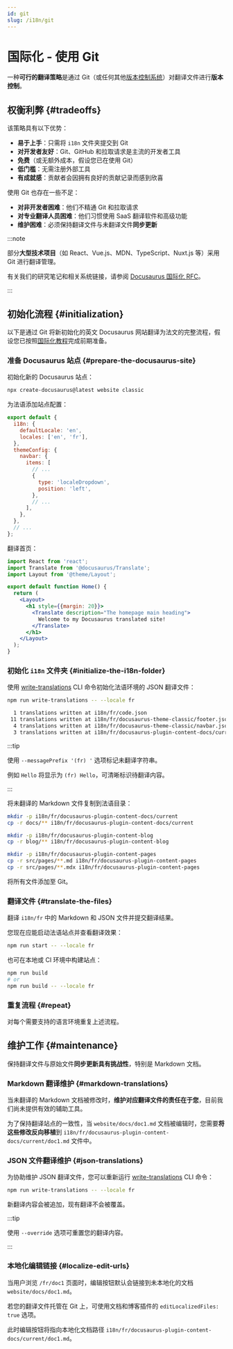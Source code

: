 ```yaml
---
id: git
slug: /i18n/git
---
```


# 国际化 - 使用 Git

一种**可行的翻译策略**是通过 Git（或任何其他[版本控制系统](https://en.wikipedia.org/wiki/Version_control)）对翻译文件进行**版本控制**。

## 权衡利弊 {#tradeoffs}

该策略具有以下优势：

- **易于上手**：只需将 `i18n` 文件夹提交到 Git
- **对开发者友好**：Git、GitHub 和拉取请求是主流的开发者工具
- **免费**（或无额外成本，假设您已在使用 Git）
- **低门槛**：无需注册外部工具
- **有成就感**：贡献者会因拥有良好的贡献记录而感到欣喜

使用 Git 也存在一些不足：

- **对非开发者困难**：他们不精通 Git 和拉取请求
- **对专业翻译人员困难**：他们习惯使用 SaaS 翻译软件和高级功能
- **维护困难**：必须保持翻译文件与未翻译文件**同步更新**

:::note

部分**大型技术项目**（如 React、Vue.js、MDN、TypeScript、Nuxt.js 等）采用 Git 进行翻译管理。

有关我们的研究笔记和相关系统链接，请参阅 [Docusaurus 国际化 RFC](https://github.com/facebook/docusaurus/issues/3317)。

:::

## 初始化流程 {#initialization}

以下是通过 Git 将新初始化的英文 Docusaurus 网站翻译为法文的完整流程，假设您已按照[国际化教程](./i18n-tutorial.mdx)完成前期准备。

### 准备 Docusaurus 站点 {#prepare-the-docusaurus-site}

初始化新的 Docusaurus 站点：

```bash
npx create-docusaurus@latest website classic
```

为法语添加站点配置：

```js title="docusaurus.config.js"
export default {
  i18n: {
    defaultLocale: 'en',
    locales: ['en', 'fr'],
  },
  themeConfig: {
    navbar: {
      items: [
        // ...
        {
          type: 'localeDropdown',
          position: 'left',
        },
        // ...
      ],
    },
  },
  // ...
};
```

翻译首页：

```jsx title="src/pages/index.js"
import React from 'react';
import Translate from '@docusaurus/Translate';
import Layout from '@theme/Layout';

export default function Home() {
  return (
    <Layout>
      <h1 style={{margin: 20}}>
        <Translate description="The homepage main heading">
          Welcome to my Docusaurus translated site!
        </Translate>
      </h1>
    </Layout>
  );
}
```

### 初始化 `i18n` 文件夹 {#initialize-the-i18n-folder}

使用 [write-translations](../cli.mdx#docusaurus-write-translations-sitedir) CLI 命令初始化法语环境的 JSON 翻译文件：

```bash npm2yarn
npm run write-translations -- --locale fr

  1 translations written at i18n/fr/code.json
 11 translations written at i18n/fr/docusaurus-theme-classic/footer.json
  4 translations written at i18n/fr/docusaurus-theme-classic/navbar.json
  3 translations written at i18n/fr/docusaurus-plugin-content-docs/current.json
```

:::tip

使用 `--messagePrefix '(fr) '` 选项标记未翻译字符串。

例如 `Hello` 将显示为 `(fr) Hello`，可清晰标识待翻译内容。

:::

将未翻译的 Markdown 文件复制到法语目录：

```bash
mkdir -p i18n/fr/docusaurus-plugin-content-docs/current
cp -r docs/** i18n/fr/docusaurus-plugin-content-docs/current

mkdir -p i18n/fr/docusaurus-plugin-content-blog
cp -r blog/** i18n/fr/docusaurus-plugin-content-blog

mkdir -p i18n/fr/docusaurus-plugin-content-pages
cp -r src/pages/**.md i18n/fr/docusaurus-plugin-content-pages
cp -r src/pages/**.mdx i18n/fr/docusaurus-plugin-content-pages
```

将所有文件添加至 Git。

### 翻译文件 {#translate-the-files}

翻译 `i18n/fr` 中的 Markdown 和 JSON 文件并提交翻译结果。

您现在应能启动法语站点并查看翻译效果：

```bash npm2yarn
npm run start -- --locale fr
```

也可在本地或 CI 环境中构建站点：

```bash npm2yarn
npm run build
# or
npm run build -- --locale fr
```

### 重复流程 {#repeat}

对每个需要支持的语言环境重复上述流程。

## 维护工作 {#maintenance}

保持翻译文件与原始文件**同步更新具有挑战性**，特别是 Markdown 文档。

### Markdown 翻译维护 {#markdown-translations}

当未翻译的 Markdown 文档被修改时，**维护对应翻译文件的责任在于您**，目前我们尚未提供有效的辅助工具。

为了保持翻译站点的一致性，当 `website/docs/doc1.md` 文档被编辑时，您需要**将这些修改反向移植**到 `i18n/fr/docusaurus-plugin-content-docs/current/doc1.md` 文件中。

### JSON 文件翻译维护 {#json-translations}

为协助维护 JSON 翻译文件，您可以重新运行 [write-translations](../cli.mdx#docusaurus-write-translations-sitedir) CLI 命令：

```bash npm2yarn
npm run write-translations -- --locale fr
```

新翻译内容会被追加，现有翻译不会被覆盖。

:::tip

使用 `--override` 选项可重置您的翻译内容。

:::

### 本地化编辑链接 {#localize-edit-urls}

当用户浏览 `/fr/doc1` 页面时，编辑按钮默认会链接到未本地化的文档 `website/docs/doc1.md`。

若您的翻译文件托管在 Git 上，可使用文档和博客插件的 `editLocalizedFiles: true` 选项。

此时编辑按钮将指向本地化文档路径 `i18n/fr/docusaurus-plugin-content-docs/current/doc1.md`。
